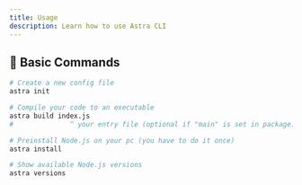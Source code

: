 ```yaml
---
title: Usage
description: Learn how to use Astra CLI
---
```


## 🚀 Basic Commands

```bash
# Create a new config file
astra init

# Compile your code to an executable
astra build index.js
#              ^ your entry file (optional if "main" is set in package.json)

# Preinstall Node.js on your pc (you have to do it once)
astra install

# Show available Node.js versions
astra versions
```
